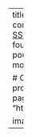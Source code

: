 ---
title: Onyxia
description: |
  La communauté Onyxia, à l'origine du <a href="https://datalab.sspcloud.fr/">SSPCloud</a>,
  a pour objectif de fournir une plateforme flexible pour expérimenter
  les outils modernes de la <em>data-science</em>.

# Optional external URL for project (replaces project detail page).
website: "https://datalab.sspcloud.fr/home"

image: onyxia_logo.png
---